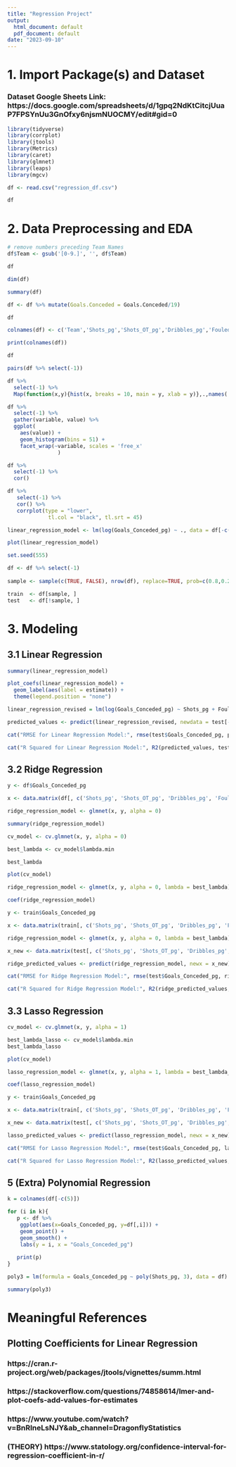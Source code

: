 ---
title: "Regression Project"
output:
  html_document: default
  pdf_document: default
date: "2023-09-10"
---

# 1. Import Package(s) and Dataset

### Dataset Google Sheets Link: https://docs.google.com/spreadsheets/d/1gpq2NdKtCitcjUuaP7FPSYnUu3GnOfxy6njsmNUOCMY/edit#gid=0

```{r import packages}
library(tidyverse)
library(corrplot)
library(jtools)
library(Metrics)
library(caret)
library(glmnet)
library(leaps)
library(mgcv)
```


```{r import dataset}
df <- read.csv("regression_df.csv")

df
```

# 2. Data Preprocessing and EDA 

```{r data preprocessing (remove numbers from team names)}
# remove numbers preceding Team Names
df$Team <- gsub('[0-9.]', '', df$Team)

df
```

```{r check data shape}
dim(df)
```
```{r check summary of the data including for missing variables}
summary(df)
```
```{r divide Goals.Conceded column (goals conceded) by 19 (average number of games played per team during data collection)}

df <- df %>% mutate(Goals.Conceded = Goals.Conceded/19)

df
```

```{r check for column names and rename columns in a readable manner}

colnames(df) <- c('Team','Shots_pg','Shots_OT_pg','Dribbles_pg','Fouled_pg','Goals_Conceded_pg')

print(colnames(df))

df
```

```{r correlation pairplot}
pairs(df %>% select(-1))
```

```{r histogram using map function}
df %>% 
  select(-1) %>% 
  Map(function(x,y){hist(x, breaks = 10, main = y, xlab = y)},.,names(.))
```
```{r histogram using ggplot}
df %>% 
  select(-1) %>% 
  gather(variable, value) %>% 
  ggplot(
    aes(value)) + 
    geom_histogram(bins = 51) + 
    facet_wrap(~variable, scales = 'free_x'
                )
```




```{r corrleation matrix and check for multicollinearity}
df %>% 
  select(-1) %>% 
  cor()
```

```{r correlation matrix heatmap}
df %>% 
   select(-1) %>% 
   cor() %>% 
   corrplot(type = "lower",
             tl.col = "black", tl.srt = 45)

```

```{r check for normality of residuals, decide to log the data or not}
linear_regression_model <- lm(log(Goals_Conceded_pg) ~ ., data = df[-c(1)])

plot(linear_regression_model)
```

```{r split data into train/test datasets}
set.seed(555)

df <- df %>% select(-1)
      
sample <- sample(c(TRUE, FALSE), nrow(df), replace=TRUE, prob=c(0.8,0.2))

train  <- df[sample, ]
test   <- df[!sample, ]
```

# 3. Modeling

## 3.1 Linear Regression

```{r build linear regression model and check p-values of variables with entire dataset}
summary(linear_regression_model)
```

```{r visualize coefficients for linear regression model}
plot_coefs(linear_regression_model) + 
  geom_label(aes(label = estimate)) +
  theme(legend.position = "none") 
```

```{r fit data into linear regression model, and calculate rmse using train/test data}

linear_regression_revised = lm(log(Goals_Conceded_pg) ~ Shots_pg + Fouled_pg, data = train)

predicted_values <- predict(linear_regression_revised, newdata = test[-c(2,3,5)])

cat("RMSE for Linear Regression Model:", rmse(test$Goals_Conceded_pg, predicted_values), "\n")

cat("R Squared for Linear Regression Model:", R2(predicted_values, test$Goals_Conceded_pg))
```
## 3.2 Ridge Regression

```{r build ridge regression model and look at summary}
y <- df$Goals_Conceded_pg

x <- data.matrix(df[, c('Shots_pg', 'Shots_OT_pg', 'Dribbles_pg', 'Fouled_pg')])

ridge_regression_model <- glmnet(x, y, alpha = 0)

summary(ridge_regression_model)
```

```{r find the best lambda value for ridge regression}
cv_model <- cv.glmnet(x, y, alpha = 0)

best_lambda <- cv_model$lambda.min

best_lambda

plot(cv_model)
```


```{r visualize coefficients for ridge regression}
ridge_regression_model <- glmnet(x, y, alpha = 0, lambda = best_lambda)

coef(ridge_regression_model)
```

```{r calculate rmse for ridge regression model}
y <- train$Goals_Conceded_pg

x <- data.matrix(train[, c('Shots_pg', 'Shots_OT_pg', 'Dribbles_pg', 'Fouled_pg')])

ridge_regression_model <- glmnet(x, y, alpha = 0, lambda = best_lambda)

x_new <- data.matrix(test[, c('Shots_pg', 'Shots_OT_pg', 'Dribbles_pg', 'Fouled_pg')])

ridge_predicted_values <- predict(ridge_regression_model, newx = x_new)

cat("RMSE for Ridge Regression Model:", rmse(test$Goals_Conceded_pg, ridge_predicted_values), "\n")

cat("R Squared for Ridge Regression Model:", R2(ridge_predicted_values, test$Goals_Conceded_pg))
```

## 3.3 Lasso Regression

```{r build lasso regression model and look at summary for lasso regression model}
cv_model <- cv.glmnet(x, y, alpha = 1)

best_lambda_lasso <- cv_model$lambda.min
best_lambda_lasso

plot(cv_model) 
```

```{r visualize coefficients for lasso regression model}
lasso_regression_model <- glmnet(x, y, alpha = 1, lambda = best_lambda_lasso)

coef(lasso_regression_model)
```

```{r calculate rmse for lasso regression model}
y <- train$Goals_Conceded_pg

x <- data.matrix(train[, c('Shots_pg', 'Shots_OT_pg', 'Dribbles_pg', 'Fouled_pg')])

x_new <- data.matrix(test[, c('Shots_pg', 'Shots_OT_pg', 'Dribbles_pg', 'Fouled_pg')])

lasso_predicted_values <- predict(lasso_regression_model, newx = x_new)

cat("RMSE for Lasso Regression Model:", rmse(test$Goals_Conceded_pg, lasso_predicted_values), "\n")

cat("R Squared for Lasso Regression Model:", R2(lasso_predicted_values, test$Goals_Conceded_pg))
```

## 5 (Extra) Polynomial Regression

```{r searching for polynomial relationship between variables}
k = colnames(df[-c(5)])

for (i in k){
   p <- df %>% 
    ggplot(aes(x=Goals_Conceded_pg, y=df[,i])) +
    geom_point() + 
    geom_smooth() +
    labs(y = i, x = "Goals_Conceded_pg") 
   
   print(p)
}
```
```{r building polynomial model}
poly3 = lm(formula = Goals_Conceded_pg ~ poly(Shots_pg, 3), data = df)

summary(poly3)
```


# Meaningful References

## Plotting Coefficients for Linear Regression

### https://cran.r-project.org/web/packages/jtools/vignettes/summ.html

### https://stackoverflow.com/questions/74858614/lmer-and-plot-coefs-add-values-for-estimates

### https://www.youtube.com/watch?v=BnRIneLsNJY&ab_channel=DragonflyStatistics

### (THEORY) https://www.statology.org/confidence-interval-for-regression-coefficient-in-r/
